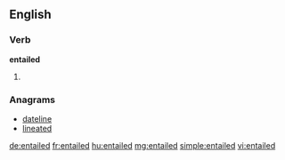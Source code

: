 ==English==

===Verb===
'''entailed'''

# {{past of|entail}}

===Anagrams===
* [[dateline#English|dateline]]
* [[lineated#English|lineated]]

[[de:entailed]]
[[fr:entailed]]
[[hu:entailed]]
[[mg:entailed]]
[[simple:entailed]]
[[vi:entailed]]